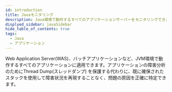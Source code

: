 ```yaml
---
id: introduction
title: Javaモニタリング
description: Java環境で動作するすべてのアプリケーションサーバーをモニタリングできます。この文書は、Javaモニタリング製品に対する紹介ページです。
displyed_sidebar: javaSidebar
hide_table_of_contents: true
tags:
  - Java
  - アプリケーション
---
```


Web Application Server(WAS)、バッチアプリケーションなど、JVM環境で動作するすべてのアプリケーションに適用できます。アプリケーションの障害分析のためにThread Dump(スレッドダンプ) を保護する代わりに、既に確保されたスタックを使用して障害状況を再現することなく、問題の原因を正確に特定できます。


<Apmcommonintro />
